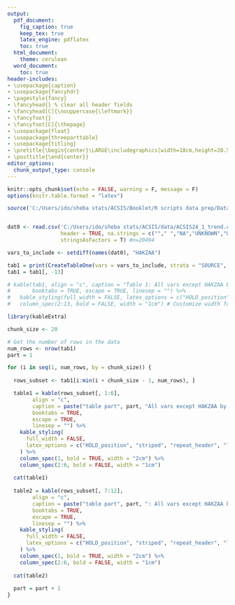 ```yaml
---
output:
  pdf_document:
    fig_caption: true
    keep_tex: true
    latex_engine: pdflatex
    toc: true
  html_document:
    theme: cerulean
  word_document:
    toc: true
header-includes:
- \usepackage{caption}
- \usepackage{fancyhdr}
- \pagestyle{fancy}
- \fancyhead{} % clear all header fields
- \fancyhead[C]{\nouppercase{\leftmark}}
- \fancyfoot{}
- \fancyfoot[C]{\thepage}
- \usepackage{float}
- \usepackage{threeparttable}
- \usepackage{titling}
- \pretitle{\begin{center}\LARGE\includegraphics[width=18cm,height=20.5cm,keepaspectratio]{cover_21.png}\\[\bigskipamount]}
- \posttitle{\end{center}}
editor_options:
  chunk_output_type: console
---
```


```r
knitr::opts_chunk$set(echo = FALSE, warning = F, message = F)
options(knitr.table.format = "latex")

source('C:/Users/ido/sheba stats/ACSIS/Booklet/R scripts data prep/Data_ACSIS_2024.R')


dat0 <- read.csv('C:/Users/ido/sheba stats/ACSIS/data/ACSIS24_1_trend.csv',
                 header = TRUE, na.strings = c(""," ","NA","UNKNOWN","UNK","N/A","A","N"),
                 stringsAsFactors = T) #n=20494

```

```r
vars_to_include <- setdiff(names(dat0), "HAKZAA")

tab1 = print(CreateTableOne(vars = vars_to_include, strata = "SOURCE", data = dat0))
tab1 = tab1[, -13]
```

```r
# kable(tab1, align = "c", caption = "Table 1: All vars except HAKZAA by source",
#       booktabs = TRUE, escape = TRUE, linesep = "") %>%
#   kable_styling(full_width = FALSE, latex_options = c("HOLD_position", "striped", "repeat_header")) %>%
#   column_spec(2:13, bold = FALSE, width = "1cm") # Customize width for the first column

library(kableExtra)

chunk_size <- 20

# Get the number of rows in the data
num_rows <- nrow(tab1)
part = 1

for (i in seq(1, num_rows, by = chunk_size)) {
  
  rows_subset <- tab1[i:min(i + chunk_size - 1, num_rows), ]

  table1 = kable(rows_subset[, 1:6],
        align = "c",
        caption = paste("table part", part, "All vars except HAKZAA by source 2000-2010"),
        booktabs = TRUE,
        escape = TRUE,
        linesep = "") %>%
    kable_styling(
      full_width = FALSE,
      latex_options = c("HOLD_position", "striped", "repeat_header", "longtable")
    ) %>%
    column_spec(1, bold = TRUE, width = "2cm") %>%
    column_spec(2:6, bold = FALSE, width = "1cm")
  
  cat(table1) 
  
  table2 = kable(rows_subset[, 7:12],
        align = "c",
        caption = paste("table part", part, ": All vars except HAKZAA by source 2013-2024"),
        booktabs = TRUE,
        escape = TRUE,
        linesep = "") %>%
    kable_styling(
      full_width = FALSE,
      latex_options = c("HOLD_position", "striped", "repeat_header", "longtable")
    ) %>%
    column_spec(1, bold = TRUE, width = "2cm") %>%
    column_spec(2:6, bold = FALSE, width = "1cm")
  
  cat(table2)
  
  part = part + 1
}

```

